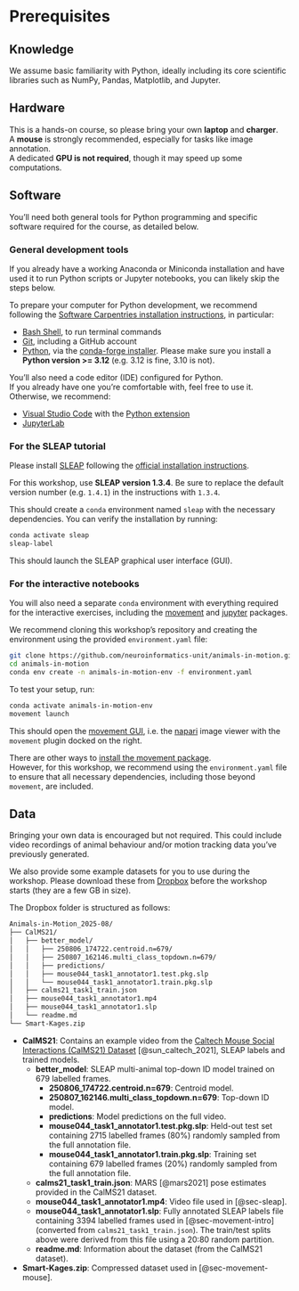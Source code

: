 # Prerequisites {#sec-prerequisites}

## Knowledge

We assume basic familiarity with Python, ideally including its core scientific libraries such as NumPy, Pandas, Matplotlib, and Jupyter.

## Hardware

This is a hands-on course, so please bring your own **laptop** and **charger**.  
A **mouse** is strongly recommended, especially for tasks like image annotation.  
A dedicated **GPU is not required**, though it may speed up some computations.

## Software

You'll need both general tools for Python programming and specific software required for the course, as detailed below.

### General development tools {#sec-install-devtools}

::: {.callout-note}  
If you already have a working Anaconda or Miniconda installation and have used it to run Python scripts or Jupyter notebooks, you can likely skip the steps below.  
:::

To prepare your computer for Python development, we recommend following the [Software Carpentries installation instructions](https://carpentries.github.io/workshop-template/install_instructions), in particular:

- [Bash Shell](https://carpentries.github.io/workshop-template/install_instructions/#shell), to run terminal commands
- [Git](https://carpentries.github.io/workshop-template/install_instructions/#git), including a GitHub account
- [Python](https://carpentries.github.io/workshop-template/install_instructions/#python), via the [conda-forge installer](https://conda-forge.org/download/). Please make sure you install a **Python version >= 3.12** (e.g. 3.12 is fine, 3.10 is not).

You'll also need a code editor (IDE) configured for Python.  
If you already have one you're comfortable with, feel free to use it. Otherwise, we recommend:

- [Visual Studio Code](https://code.visualstudio.com/) with the [Python extension](https://marketplace.visualstudio.com/items?itemName=ms-python.python)
- [JupyterLab](https://jupyter.org/install)

### For the SLEAP tutorial {#sec-install-sleap}

Please install [SLEAP](https://sleap.ai/) following the [official installation instructions](https://sleap.ai/installation.html).

::: {.callout-note}  
For this workshop, use **SLEAP version 1.3.4**. Be sure to replace the default version number (e.g. `1.4.1`) in the instructions with `1.3.4`.  
:::

This should create a `conda` environment named `sleap` with the necessary dependencies. You can verify the installation by running:

```bash
conda activate sleap
sleap-label
```

This should launch the SLEAP graphical user interface (GUI).

### For the interactive notebooks {#sec-install-movement}

You will also need a separate `conda` environment with everything required for the interactive exercises, including the [movement](https://movement.neuroinformatics.dev/) and [jupyter](https://jupyter.org/) packages.

We recommend cloning this workshop's repository and creating the environment using the provided `environment.yaml` file:

```bash
git clone https://github.com/neuroinformatics-unit/animals-in-motion.git
cd animals-in-motion
conda env create -n animals-in-motion-env -f environment.yaml
```

To test your setup, run:

```bash
conda activate animals-in-motion-env
movement launch
```

This should open the [movement GUI](https://movement.neuroinformatics.dev/user_guide/gui.html), i.e. the [napari](https://napari.org/) image viewer with the `movement` plugin docked on the right.

::: {.callout-note}  
There are other ways to [install the movement package](https://movement.neuroinformatics.dev/user_guide/installation.html).  
However, for this workshop, we recommend using the `environment.yaml` file to ensure that all necessary dependencies, including those beyond `movement`, are included.  
:::

## Data {#sec-data}

Bringing your own data is encouraged but not required. This could include video recordings of animal behaviour and/or motion tracking data you've previously generated.

We also provide some example datasets for you to use during the workshop.
Please download these from [Dropbox](https://www.dropbox.com/scl/fo/81ug5hoy9msc7v7bteqa0/AH32RLdbZqWZJstIeR4YHZY?rlkey=blgagtaizw8aac5areja6h7q1&st=xni448zl&dl=0) before the workshop starts (they are a few GB in size).

The Dropbox folder is structured as follows:

```txt
Animals-in-Motion_2025-08/
├── CalMS21/
│   ├── better_model/
│   │   ├── 250806_174722.centroid.n=679/
│   │   ├── 250807_162146.multi_class_topdown.n=679/
│   │   ├── predictions/
│   │   ├── mouse044_task1_annotator1.test.pkg.slp
│   │   └── mouse044_task1_annotator1.train.pkg.slp
│   ├── calms21_task1_train.json
│   ├── mouse044_task1_annotator1.mp4
│   ├── mouse044_task1_annotator1.slp
│   └── readme.md
└── Smart-Kages.zip
```

- **CalMS21**: Contains an example video from the [Caltech Mouse Social Interactions (CalMS21) Dataset](https://sites.google.com/view/computational-behavior/our-datasets/calms21-dataset) [@sun_caltech_2021], SLEAP labels and trained models.
  - **better_model**: SLEAP multi-animal top-down ID model trained on 679 labelled frames.
    - **250806_174722.centroid.n=679**: Centroid model.
    - **250807_162146.multi_class_topdown.n=679**: Top-down ID model.
    - **predictions**: Model predictions on the full video.
    - **mouse044_task1_annotator1.test.pkg.slp**: Held-out test set containing 2715 labelled frames (80%) randomly sampled from the full annotation file.
    - **mouse044_task1_annotator1.train.pkg.slp**: Training set containing 679 labelled frames (20%) randomly sampled from the full annotation file.
  - **calms21_task1_train.json**: MARS [@mars2021] pose estimates provided in the CalMS21 dataset.
  - **mouse044_task1_annotator1.mp4**: Video file used in [@sec-sleap].
  - **mouse044_task1_annotator1.slp**: Fully annotated SLEAP labels file containing 3394 labelled frames used in [@sec-movement-intro] (converted from `calms21_task1_train.json`). The train/test splits above were derived from this file using a 20:80 random partition.
  - **readme.md**: Information about the dataset (from the CalMS21 dataset).
- **Smart-Kages.zip**: Compressed dataset used in [@sec-movement-mouse].
